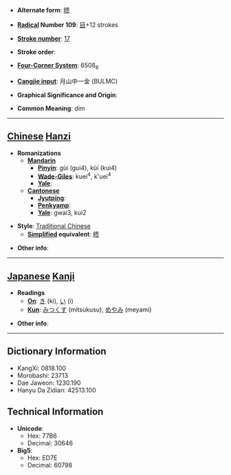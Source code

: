 * '''Alternate form''': [[瞆]]

* '''[[Wiktionary:Chinese radical index| Radical]] Number 109''': [[Wiktionary:Chinese radical index 目|目]]+12 strokes

* '''[[Wiktionary:Chinese total strokes index|Stroke number]]''': [[Wiktionary:Chinese total strokes index 17|17]]

* '''Stroke order''': 

* '''[[Wiktionary:Chinese four corner index|Four-Corner System]]''': 6508<sub>6</sub>

* '''[[Wiktionary:Chinese Cangjie index|Cangjie input]]''': 月山中一金 (BULMC)

* '''Graphical Significance and Origin''': 

* '''Common Meaning''': dim

----

== [[Chinese]] [[Hanzi]] ==

* '''Romanizations'''
** '''[[Mandarin]]'''
*** '''[[Pinyin]]''': gùi (gui4), kùi (kui4)
*** '''[[Wade-Giles]]''': kuei<sup>4</sup>, k'uei<sup>4</sup>
*** '''[[Yale]]''': 
** '''[[Cantonese]]'''
*** '''[[Jyutping]]''':
*** '''[[Penkyamp]]''': 
*** '''[[Yale]]''': gwai3, kui2

* '''Style''': [[Traditional Chinese]] 
** '''[[Simplified Chinese|Simplified]] equivalent''': [[瞆]]

* '''Other info''': 

----

== [[Japanese]] [[Kanji]] ==

* '''Readings'''
** '''[[On]]''': [[き]] (ki), [[い]] (i)
** '''[[Kun]]''': [[みつくす]] (mitsukusu), [[めやみ]] (meyami)

* '''Other info''':  

----

== Dictionary Information ==

* KangXi: 0818.100
* Morobashi: 23713
* Dae Jaweon: 1230.190
* Hanyu Da Zidian: 42513.100

== Technical Information ==

* '''Unicode''':
** Hex: 77B6
** Decimal: 30646
* '''Big5''':
** Hex: ED7E
** Decimal: 60798